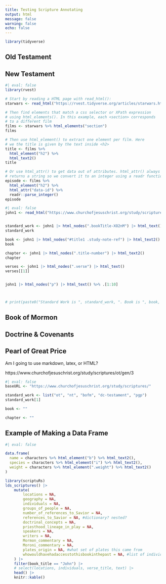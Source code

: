 ```yaml
---
title: Testing Scripture Annotating
output: html
message: false
warning: false
echo: false
---
```


```r
library(tidyverse)
```


## Old Testament 

## New Testament

```r
#| eval: false
library(rvest)

# Start by reading a HTML page with read_html():
starwars <- read_html("https://rvest.tidyverse.org/articles/starwars.html")

# Then find elements that match a css selector or XPath expression
# using html_elements(). In this example, each <section> corresponds
# to a different film
films <- starwars %>% html_elements("section")
films

# Then use html_element() to extract one element per film. Here
# we the title is given by the text inside <h2>
title <- films %>% 
  html_element("h2") %>% 
  html_text2()
title

# Or use html_attr() to get data out of attributes. html_attr() always
# returns a string so we convert it to an integer using a readr function
episode <- films %>% 
  html_element("h2") %>% 
  html_attr("data-id") %>% 
  readr::parse_integer()
episode
```

```r
#| eval: false
john1 <- read_html("https://www.churchofjesuschrist.org/study/scriptures/nt/john/1?lang=eng")


standard_work <- john1 |> html_nodes(".bookTitle-XO2nM") |> html_text()
standard_work

book <- john1 |> html_nodes("#title1 .study-note-ref") |> html_text2()
book

chapter <- john1 |> html_nodes(".title-number") |> html_text2()
chapter

verses <- john1 |> html_nodes(".verse") |> html_text()
verses[[1]]


john1 |> html_nodes("p") |> html_text() %>% .[1:10]



# print(paste0("Standard Work is ", standard_work, ". Book is ", book, ". Chapter is ", chapter, ". Verses are: ", verses[[1]]))
```

## Book of Mormon

## Doctrine & Covenants

## Pearl of Great Price



Am I going to use markdown, latex, or HTML?



https://www.churchofjesuschrist.org/study/scriptures/ot/gen/3



```r
#| eval: false
baseURL <- "https://www.churchofjesuschrist.org/study/scriptures/"

standard_work <- list("ot", "nt", "bofm", "dc-testament", "pgp")
standard_work[1]

book <- ""

chapter <- ""
```


## Example of Making a Data Frame

```r
#| eval: false

data.frame(
  name = characters %>% html_element("b") %>% html_text2(),
  species = characters %>% html_element("i") %>% html_text2(),
  weight = characters %>% html_element(".weight") %>% html_text2()
)
```


```r
library(scriptuRs)
lds_scriptures() |> 
    mutate(
        locations = NA, 
        geography = NA,
        individuals = NA, 
        groups_of_people = NA, 
        number_of_references_to_Savior = NA, 
        references_to_Savior = NA, #dictionary? nested?
        doctrinal_concepts = NA, 
        priesthood_lineage_in_play = NA, 
        speakers = NA, 
        writers = NA, 
        Mormon_commentary = NA, 
        Moroni_commentary = NA, 
        plates_origin = NA, #what set of plates this came from 
        whowouldhavehadaccesstothisbookinthepast = NA, #list of individuals/groups of people
    ) |> 
    filter(book_title == "John") |> 
    # select(locations, individuals, verse_title, text) |> 
    head() |> 
    knitr::kable()
```
